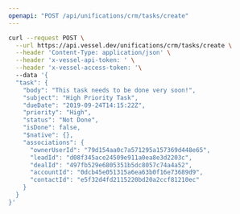 ```yaml
---
openapi: "POST /api/unifications/crm/tasks/create"
---
```


<RequestExample>

```bash Request
curl --request POST \
  --url https://api.vessel.dev/unifications/crm/tasks/create \
  --header 'Content-Type: application/json' \
  --header 'x-vessel-api-token: ' \
  --header 'x-vessel-access-token: '\ 
  --data '{
  "task": {
    "body": "This task needs to be done very soon!",
    "subject": "High Priority Task",
    "dueDate": "2019-09-24T14:15:22Z",
    "priority": "High",
    "status": "Not Done",
    "isDone": false,
    "$native": {},
    "associations": {
      "ownerUserId": "79d154aa0c7a571295a157369d448e65",
      "leadId": "d08f345ace24509e911a0ea8e3d2203c",
      "dealId": "497fb529e6805351b5dc8057c74a4a52",
      "accountId": "0dcb45e051315a6ea63b0f16e73689d9",
      "contactId": "e5f32d4fd2115220bd20a2ccf81210ec"
    }
  }
}'
```

</RequestExample>


      